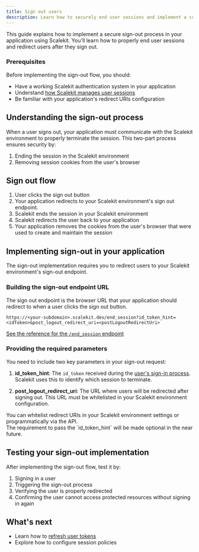 ```yaml
---
title: Sign out users
description: Learn how to securely end user sessions and implement a complete sign-out flow
---
```



This guide explains how to implement a secure sign-out process in your application using Scalekit. You'll learn how to properly end user sessions and redirect users after they sign out.

### Prerequisites

Before implementing the sign-out flow, you should:
- Have a working Scalekit authentication system in your application
- Understand [how Scalekit manages user sessions](/manual/getting-started/manage-user-sessions#implementing-session-management)
- Be familiar with your application's redirect URIs configuration

## Understanding the sign-out process

When a user signs out, your application must communicate with the Scalekit environment to properly terminate the session. This two-part process ensures security by:
1. Ending the session in the Scalekit environment
2. Removing session cookies from the user's browser

## Sign out flow

<Steps>

1. User clicks the sign out button
2. Your application redirects to your Scalekit environment's sign out endpoint.
3. Scalekit ends the session in your Scalekit environment
4. Scalekit redirects the user back to your application
5. Your application removes the cookies from the user's browser that were used to create and maintain the session

</Steps>

## Implementing sign-out in your application

The sign-out implementation requires you to redirect users to your Scalekit environment's sign-out endpoint.

### Building the sign-out endpoint URL

The sign out endpoint is the browser URL that your application should redirect to when a user clicks the sign out button.

```http wrap "/end_session" "<postLogoutRedirectUri>" "<idToken>"
https://<your-subdomain>.scalekit.dev/end_session?id_token_hint=<idToken>&post_logout_redirect_uri=<postLogoutRedirectUri>
```

[See the reference for the `/end_session` endpoint](/reference/concepts/auth-endpoints#the-end_session-endpoint)

### Providing the required parameters

You need to include two key parameters in your sign-out request:

1. **id_token_hint**: The `id_token` received during the [user's sign-in process](/manual/getting-started/authenticate-users#understanding-the-response). Scalekit uses this to identify which session to terminate.

2. **post_logout_redirect_uri**: The URL where users will be redirected after signing out. This URL must be whitelisted in your Scalekit environment configuration.

<Aside type='tip'>
You can whitelist redirect URIs in your Scalekit environment settings or programmatically via the API.
</Aside>

<Aside type='caution'>
The requirement to pass the `id_token_hint` will be made optional in the near future.
</Aside>

## Testing your sign-out implementation

After implementing the sign-out flow, test it by:
1. Signing in a user
2. Triggering the sign-out process
3. Verifying the user is properly redirected
4. Confirming the user cannot access protected resources without signing in again

## What's next

- Learn how to [refresh user tokens](/manual/getting-started/manage-user-sessions/#refresh-an-expired-session)
- Explore how to configure session policies
